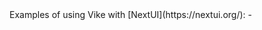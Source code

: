 
<CommunityNote />
Examples of using Vike with [NextUI](https://nextui.org/):
 - <Example timestamp="2023.12" repo="fabioricali/vike-nextui-example" />
